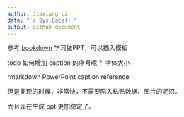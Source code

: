 ```yaml
---
author: Jiaxiang Li
date: "`r Sys.Date()`"
output: github_document
---
```


参考 [bookdown](https://bookdown.org/yihui/rmarkdown/powerpoint-presentation.html)
学习做PPT，可以插入模板

todo 如何增加 caption 的序号呢？
字体大小

rmarkdown PowerPoint caption reference

但是复现的时候，非常快，不需要陷入粘贴数据、图片的泥沼。

而且现在生成 ppt 更加稳定了。